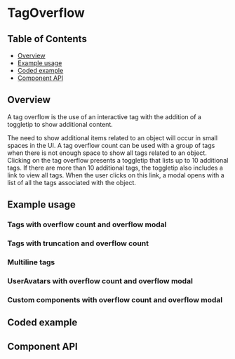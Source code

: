 
# TagOverflow

## Table of Contents

- [Overview](#overview)
- [Example usage](#example-usage)
- [Coded example](#coded-example)
- [Component API](#component-api)

## Overview

A tag overflow is the use of an interactive tag with the addition of a toggletip
to show additional content.

The need to show additional items related to an object will occur in small
spaces in the UI. A tag overflow count can be used with a group of tags when
there is not enough space to show all tags related to an object. Clicking on the
tag overflow presents a toggletip that lists up to 10 additional tags. If there
are more than 10 additional tags, the toggletip also includes a link to view all
tags. When the user clicks on this link, a modal opens with a list of all the
tags associated with the object.

## Example usage

### Tags with overflow count and overflow modal

<Canvas>
  <Story of={TagOverflowStories.TagsWithOverflowModal} />
</Canvas>

### Tags with truncation and overflow count

<Canvas>
  <Story of={TagOverflowStories.TagsWithTruncation} />
</Canvas>

### Multiline tags

<Canvas>
  <Story of={TagOverflowStories.MultilineTags} />
</Canvas>

### UserAvatars with overflow count and overflow modal

<Canvas>
  <Story of={TagOverflowStories.UserAvatarsWithOverflowModal} />
</Canvas>

### Custom components with overflow count and overflow modal

<Canvas>
  <Story of={TagOverflowStories.CustomComponentsWithOverflowModal} />
</Canvas>

## Coded example

<CodesandboxLink exampleDirectory="TagOverflow" />

## Component API

<Controls />
